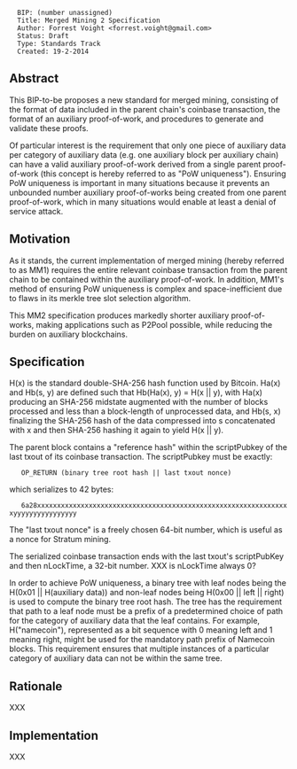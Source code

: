 <pre>
  BIP: (number unassigned)
  Title: Merged Mining 2 Specification
  Author: Forrest Voight <forrest.voight@gmail.com>
  Status: Draft
  Type: Standards Track
  Created: 19-2-2014
</pre>

==Abstract==

This BIP-to-be proposes a new standard for merged mining, consisting of the
format of data included in the parent chain's coinbase transaction, the format
of an auxiliary proof-of-work, and procedures to generate and validate these
proofs.

Of particular interest is the requirement that only one piece of auxiliary
data per category of auxiliary data (e.g. one auxiliary block per auxiliary
chain) can have a valid auxiliary proof-of-work derived from a single parent
proof-of-work (this concept is hereby referred to as "PoW uniqueness").
Ensuring PoW uniqueness is important in many situations because it prevents an
unbounded number auxiliary proof-of-works being created from one parent
proof-of-work, which in many situations would enable at least a denial of
service attack.

==Motivation==

As it stands, the current implementation of merged mining (hereby referred to
as MM1) requires the entire relevant coinbase transaction from the parent
chain to be contained within the auxiliary proof-of-work.
In addition, MM1's method of ensuring PoW uniqueness is complex and
space-inefficient due to flaws in its merkle tree slot selection algorithm.

This MM2 specification produces markedly shorter auxiliary proof-of-works,
making applications such as P2Pool possible, while reducing the burden on
auxiliary blockchains.

==Specification==

H(x) is the standard double-SHA-256 hash function used by Bitcoin.
Ha(x) and Hb(s, y) are defined such that Hb(Ha(x), y) = H(x || y), with Ha(x)
producing an SHA-256 midstate augmented with the number of blocks processed
and less than a block-length of unprocessed data, and Hb(s, x) finalizing the
SHA-256 hash of the data compressed into s concatenated with x and then
SHA-256 hashing it again to yield H(x || y).

The parent block contains a "reference hash" within the scriptPubkey of the
last txout of its coinbase transaction. The scriptPubkey must be exactly:

    OP_RETURN (binary tree root hash || last txout nonce)

which serializes to 42 bytes:

    6a28xxxxxxxxxxxxxxxxxxxxxxxxxxxxxxxxxxxxxxxxxxxxxxxxxxxxxxxxxxxxxxxxyyyyyyyyyyyyyyyy

The "last txout nonce" is a freely chosen 64-bit number, which is useful as a
nonce for Stratum mining.

The serialized coinbase transaction ends with the last txout's scriptPubKey
and then nLockTime, a 32-bit number. XXX is nLockTime always 0?

In order to achieve PoW uniqueness, a binary tree with leaf nodes being
the H(0x01 || H(auxiliary data)) and non-leaf nodes being
H(0x00 || left || right) is used to compute the binary tree root hash. The
tree has the requirement that path to a leaf node must be a prefix of a
predetermined choice of path for the category of auxiliary data that the leaf
contains. For example, H("namecoin"), represented as a bit sequence with 0
meaning left and 1 meaning right, might be used for the mandatory path prefix
of Namecoin blocks. This requirement ensures that multiple instances of a
particular category of auxiliary data can not be within the same tree.

==Rationale==

XXX

==Implementation==

XXX
